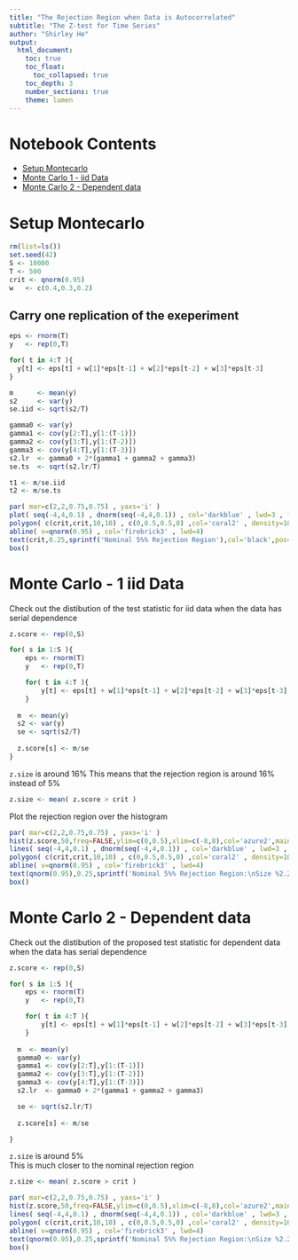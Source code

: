 ```yaml
---
title: "The Rejection Region when Data is Autocorrelated"
subtitle: "The Z-test for Time Series"
author: "Shirley He"
output:
  html_document:
    toc: true
    toc_float: 
      toc_collapsed: true
    toc_depth: 3
    number_sections: true
    theme: lumen
---
```



# Notebook Contents 
 - [Setup Montecarlo](#montecarlo)
 - [Monte Carlo 1 - iid Data](#iid_data)
 - [Monte Carlo 2 - Dependent data](#dependent_data)
 
 
# Setup Montecarlo{#montecarlo} 
```r
rm(list=ls())
set.seed(42)
S <- 10000
T <- 500
crit <- qnorm(0.95)
w   <- c(0.4,0.3,0.2)
```

## Carry one replication of the exeperiment
```r
eps <- rnorm(T)
y   <- rep(0,T)

for( t in 4:T ){
  y[t] <- eps[t] + w[1]*eps[t-1] + w[2]*eps[t-2] + w[3]*eps[t-3]
}

m      <- mean(y)
s2     <- var(y)
se.iid <- sqrt(s2/T)

gamma0 <- var(y)
gamma1 <- cov(y[2:T],y[1:(T-1)])
gamma2 <- cov(y[3:T],y[1:(T-2)])
gamma3 <- cov(y[4:T],y[1:(T-3)])
s2.lr  <- gamma0 + 2*(gamma1 + gamma2 + gamma3)
se.ts  <- sqrt(s2.lr/T)

t1 <- m/se.iid
t2 <- m/se.ts

par( mar=c(2,2,0.75,0.75) , yaxs='i' )
plot( seq(-4,4,0.1) , dnorm(seq(-4,4,0.1)) , col='darkblue' , lwd=3 , t='l',ylim=c(0,0.5),xlim=c(-8,8) )
polygon( c(crit,crit,10,10) , c(0,0.5,0.5,0) ,col='coral2' , density=10)
abline( v=qnorm(0.95) , col='firebrick3' , lwd=4)
text(crit,0.25,sprintf('Nominal 5%% Rejection Region'),col='black',pos=4)
box()
```

# Monte Carlo - 1 iid Data{#iid_data}

Check out the distibution of the test statistic for iid data when the data has serial dependence
```r
z.score <- rep(0,S)

for( s in 1:S ){
	eps <- rnorm(T)
	y   <- rep(0,T)

	for( t in 4:T ){
		y[t] <- eps[t] + w[1]*eps[t-1] + w[2]*eps[t-2] + w[3]*eps[t-3]
	}
  
  m  <- mean(y)
  s2 <- var(y)
  se <- sqrt(s2/T)
  
  z.score[s] <- m/se
}

```

`z.size` is around 16%
This means that the rejection region is around 16% instead of 5%  
```r
z.size <- mean( z.score > crit ) 
```


Plot the rejection region over the histogram
```r
par( mar=c(2,2,0.75,0.75) , yaxs='i' )
hist(z.score,50,freq=FALSE,ylim=c(0,0.5),xlim=c(-8,8),col='azure2',main='')
lines( seq(-4,4,0.1) , dnorm(seq(-4,4,0.1)) , col='darkblue' , lwd=3 , t='l',ylim=c(0,0.5),xlim=c(-8,8) )
polygon( c(crit,crit,10,10) , c(0,0.5,0.5,0) ,col='coral2' , density=10)
abline( v=qnorm(0.95) , col='firebrick3' , lwd=4)
text(qnorm(0.95),0.25,sprintf('Nominal 5%% Rejection Region:\nSize %2.2f%%',z.size*100),col='black',pos=4)
box()

```

# Monte Carlo 2 - Dependent data{#dependent_data}
Check out the distibution of the proposed test statistic for dependent data when the data has serial dependence
```r
z.score <- rep(0,S)

for( s in 1:S ){
	eps <- rnorm(T)
	y   <- rep(0,T)

	for( t in 4:T ){
		y[t] <- eps[t] + w[1]*eps[t-1] + w[2]*eps[t-2] + w[3]*eps[t-3]
	}
  
  m  <- mean(y)
  gamma0 <- var(y)
  gamma1 <- cov(y[2:T],y[1:(T-1)])
  gamma2 <- cov(y[3:T],y[1:(T-2)])
  gamma3 <- cov(y[4:T],y[1:(T-3)])
  s2.lr  <- gamma0 + 2*(gamma1 + gamma2 + gamma3)

  se <- sqrt(s2.lr/T)
  
  z.score[s] <- m/se

}
```


`z.size` is around 5%  
This is much closer to the nominal rejection region
```r
z.size <- mean( z.score > crit )

par( mar=c(2,2,0.75,0.75) , yaxs='i' )
hist(z.score,50,freq=FALSE,ylim=c(0,0.5),xlim=c(-8,8),col='azure2',main='')
lines( seq(-4,4,0.1) , dnorm(seq(-4,4,0.1)) , col='darkblue' , lwd=3 , t='l',ylim=c(0,0.5),xlim=c(-8,8) )
polygon( c(crit,crit,10,10) , c(0,0.5,0.5,0) ,col='coral2' , density=10)
abline( v=qnorm(0.95) , col='firebrick3' , lwd=4)
text(qnorm(0.95),0.25,sprintf('Nominal 5%% Rejection Region:\nSize %2.2f%%',z.size*100),col='black',pos=4)
box()
```
